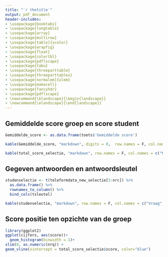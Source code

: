 ---
title: "`r thetitle`"
output: pdf_document
header-includes:
- \usepackage{booktabs}
- \usepackage{longtable}
- \usepackage{array}
- \usepackage{multirow}
- \usepackage[table]{xcolor}
- \usepackage{wrapfig}
- \usepackage{float}
- \usepackage{colortbl}
- \usepackage{pdflscape}
- \usepackage{tabu}
- \usepackage{threeparttable}
- \usepackage{threeparttablex}
- \usepackage[normalem]{ulem}
- \usepackage{makecell}
- \usepackage{fancyhdr}
- \usepackage{pdflscape}
- \newcommand{\blandscape}{\begin{landscape}}
- \newcommand{\elandscape}{\end{landscape}}
---

\addtolength{\headheight}{0.5cm} 
\pagestyle{fancyplain} 
\lhead{Inzagerapport} 
\rhead{\includegraphics[height=1.2cm]{G:/DSZ/OKZ/OTIR/Toetsen/Werkmap/VUlogo.png}} 
\renewcommand{\headrulewidth}{0pt}

## Gemiddelde score groep en score student

```{r Overzicht score, echo=FALSE}

Gemiddelde_score <- as.data.frame(toets$'Gemiddelde score')

kable(Gemiddelde_score, "markdown", digits = 0,  row.names = F, col.names = "Gemiddelde score")

kable(total_score_selectie, "markdown", row.names = F, col.names = c("Naam", "Studentnummer", "Score", "Cijfer"))

```

## Gegeven antwoorden en antwoordsleutel


```{r inzage scores, echo=FALSE}
studenselectie <- t(teleformdata_new_selectie[3:nrc]) %>% 
  as.data.frame() %>% 
  rownames_to_column() %>% 
  bind_cols(tsleutel)

kable(studenselectie, "markdown", row.names = F, col.names = c("Vraag", "Antwoord", "Antwoordsleutel"))

```


## Score positie ten opzichte van de groep

```{r, echo=FALSE}
library(ggplot2)
ggplot(cijfers, aes(score))+
  geom_histogram(binwidth = 1)+
xlim(0, as.numeric(nrq)) +
geom_vline(xintercept = total_score_selectie$score, color="blue")

```

